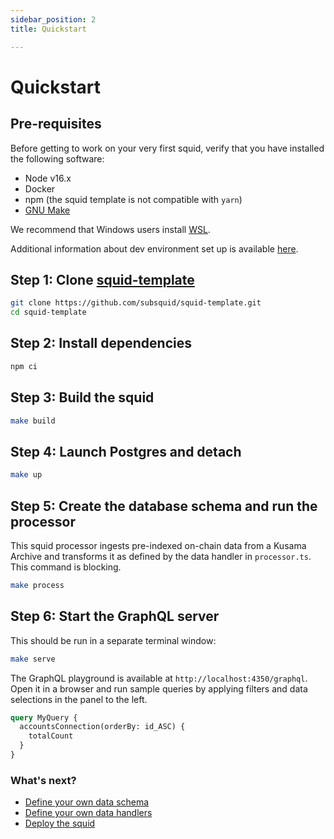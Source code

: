 ```yaml
---
sidebar_position: 2
title: Quickstart

---
```




# Quickstart


## Pre-requisites

Before getting to work on your very first squid, verify that you have installed the following software: 

- Node v16.x
- Docker 
- npm (the squid template is not compatible with `yarn`)
- [GNU Make](https://www.gnu.org/software/make/)

We recommend that Windows users install [WSL](https://docs.microsoft.com/en-us/windows/wsl/).

Additional information about dev environment set up is available [here](/tutorials/development-environment-set-up).

## Step 1: Clone <span><a href="https://github.com/subsquid/squid-template">squid-template</a></span>

```bash
git clone https://github.com/subsquid/squid-template.git
cd squid-template
```

##  Step 2: Install dependencies

```bash
npm ci
```

## Step 3: Build the squid

```bash
make build
```

## Step 4: Launch Postgres and detach

```bash
make up
```


## Step 5: Create the database schema and run the processor

 This squid processor ingests pre-indexed on-chain data from a Kusama Archive and transforms it as
 defined by the data handler in `processor.ts`.
 This command is blocking.

```bash
make process
```



## Step 6: Start the GraphQL server

This should be run in a separate terminal window:

```bash
make serve
```

The GraphQL playground is available at `http://localhost:4350/graphql`. Open it in a browser and run
sample queries by applying filters and data selections in the panel to the left.

```graphql
query MyQuery {
  accountsConnection(orderBy: id_ASC) {
    totalCount
  }
}
```

### What's next?

- [Define your own data schema](/develop-a-squid/define-a-squid-schema)
- [Define your own data handlers](/develop-a-squid/squid-processor)
- [Deploy the squid](/deploy-squid)
